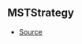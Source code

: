 ## MSTStrategy



- [Source](https://github.com/Androz2091/discord-player/blob/4177c53/packages/equalizer/src/audio/MonoStereoTransformer.ts#L9)